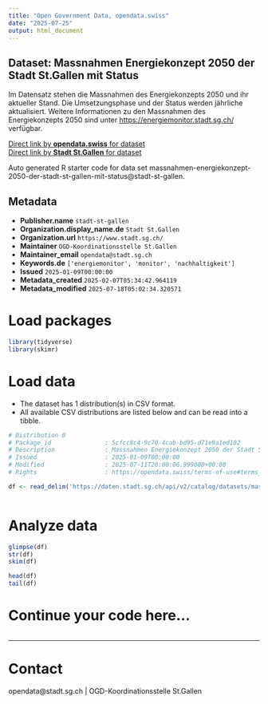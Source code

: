 ```yaml
---
title: "Open Government Data, opendata.swiss"
date: "2025-07-25"
output: html_document
---
```


## Dataset: Massnahmen Energiekonzept 2050 der Stadt St.Gallen mit Status

Im Datensatz stehen die
Massnahmen des Energiekonzepts 2050 und ihr aktueller Stand. Die Umsetzungsphase und der
Status werden jährliche aktualisiert.
Weitere Informationen zu den
Massnahmen des Energiekonzepts 2050 sind unter [https://energiemonitor.stadt.sg.ch/](https://energiemonitor.stadt.sg.ch/) verfügbar.

[Direct link by **opendata.swiss** for dataset](https://opendata.swiss/de/dataset/massnahmen-energiekonzept-2050-der-stadt-st-gallen-mit-status)<br>
[Direct link by **Stadt St.Gallen** for dataset](https://daten.stadt.sg.ch/explore/dataset/massnahmen-energiekonzept-2050-der-stadt-st-gallen-mit-status/)

Auto generated R starter code for data set massnahmen-energiekonzept-2050-der-stadt-st-gallen-mit-status@stadt-st-gallen.

## Metadata

- **Publisher.name** `stadt-st-gallen`
- **Organization.display_name.de** `Stadt St.Gallen`
- **Organization.url** `https://www.stadt.sg.ch/`
- **Maintainer** `OGD-Koordinationsstelle St.Gallen`
- **Maintainer_email** `opendata@stadt.sg.ch`
- **Keywords.de** `['energiemonitor', 'monitor', 'nachhaltigkeit']`
- **Issued** `2025-01-09T00:00:00`
- **Metadata_created** `2025-02-07T05:34:42.964119`
- **Metadata_modified** `2025-07-18T05:02:34.320571`


# Load packages

```r

library(tidyverse)
library(skimr)

```

# Load data

-   The dataset has 1 distribution(s) in CSV format.
-   All available CSV distributions are listed below and can be read into a tibble.

```r

# Distribution 0
# Package_id               : 5cfcc8c4-9c70-4cab-bd95-d71e9a1ed102
# Description              : Massnahmen Energiekonzept 2050 der Stadt St.Gallen mit Status (csv)
# Issued                   : 2025-01-09T00:00:00
# Modified                 : 2025-07-11T20:00:06.999000+00:00
# Rights                   : https://opendata.swiss/terms-of-use#terms_by

df <- read_delim('https://daten.stadt.sg.ch/api/v2/catalog/datasets/massnahmen-energiekonzept-2050-der-stadt-st-gallen-mit-status/exports/csv?use_labels=true')



```

# Analyze data

```r

glimpse(df)
str(df)
skim(df)

head(df)
tail(df)

```

# Continue your code here...

```r

```

------------------------------------------------------------------------

# Contact

opendata@stadt.sg.ch | OGD-Koordinationsstelle St.Gallen
